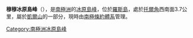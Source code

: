 {{coord|77|27|S|169|4|E|display=title}}

'''穆穆冰原島峰'''（{{lang-en|Mümü Nunatak}}），是[[南極洲|南極洲]]的[[冰原島峰|冰原島峰]]，位於[[羅斯島|羅斯島]]，處於[[托爾角|托爾角]]西南面3.7公里，屬於[[凱爾山|凱爾山]]的一部分，現時由[[南極條約體系|南極條約體系]]管理。

{{DEFAULTSORT:Mumu Nunatak}}
[[Category:南極洲冰原島峰|Category:南極洲冰原島峰]]


{{RossIsland-geo-stub}}
